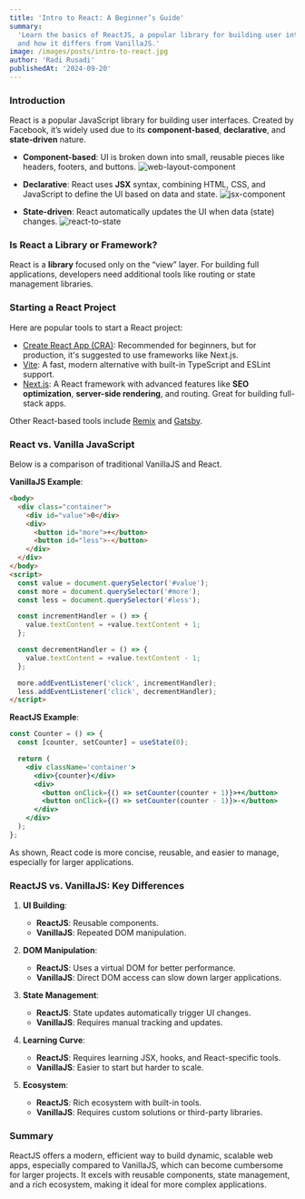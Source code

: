 ```yaml
---
title: 'Intro to React: A Beginner’s Guide'
summary:
  'Learn the basics of ReactJS, a popular library for building user interfaces,
  and how it differs from VanillaJS.'
image: /images/posts/intro-to-react.jpg
author: 'Radi Rusadi'
publishedAt: '2024-09-20'
---
```


### Introduction

React is a popular JavaScript library for building user interfaces. Created by
Facebook, it’s widely used due to its **component-based**, **declarative**, and
**state-driven** nature.

- **Component-based**: UI is broken down into small, reusable pieces like
  headers, footers, and buttons.
  ![web-layout-component](/images/posts/component-web-layout.png)

- **Declarative**: React uses **JSX** syntax, combining HTML, CSS, and
  JavaScript to define the UI based on data and state.
  ![jsx-component](/images/posts/jsx-component.png)

- **State-driven**: React automatically updates the UI when data (state)
  changes. ![react-to-state](/images/posts/state-react-to-ui.png)

### Is React a Library or Framework?

React is a **library** focused only on the “view” layer. For building full
applications, developers need additional tools like routing or state management
libraries.

### Starting a React Project

Here are popular tools to start a React project:

- [Create React App (CRA)](https://create-react-app.dev): Recommended for
  beginners, but for production, it's suggested to use frameworks like Next.js.
- [Vite](https://vitejs.dev): A fast, modern alternative with built-in
  TypeScript and ESLint support.
- [Next.js](https://nextjs.org): A React framework with advanced features like
  **SEO optimization**, **server-side rendering**, and routing. Great for
  building full-stack apps.

Other React-based tools include [Remix](https://remix.run/) and
[Gatsby](https://www.gatsbyjs.com/).

### React vs. Vanilla JavaScript

Below is a comparison of traditional VanillaJS and React.

**VanillaJS Example**:

```html
<body>
  <div class="container">
    <div id="value">0</div>
    <div>
      <button id="more">+</button>
      <button id="less">-</button>
    </div>
  </div>
</body>
<script>
  const value = document.querySelector('#value');
  const more = document.querySelector('#more');
  const less = document.querySelector('#less');

  const incrementHandler = () => {
    value.textContent = +value.textContent + 1;
  };

  const decrementHandler = () => {
    value.textContent = +value.textContent - 1;
  };

  more.addEventListener('click', incrementHandler);
  less.addEventListener('click', decrementHandler);
</script>
```

**ReactJS Example**:

```jsx
const Counter = () => {
  const [counter, setCounter] = useState(0);

  return (
    <div className='container'>
      <div>{counter}</div>
      <div>
        <button onClick={() => setCounter(counter + 1)}>+</button>
        <button onClick={() => setCounter(counter - 1)}>-</button>
      </div>
    </div>
  );
};
```

As shown, React code is more concise, reusable, and easier to manage, especially
for larger applications.

### ReactJS vs. VanillaJS: Key Differences

1. **UI Building**:

   - **ReactJS**: Reusable components.
   - **VanillaJS**: Repeated DOM manipulation.

2. **DOM Manipulation**:

   - **ReactJS**: Uses a virtual DOM for better performance.
   - **VanillaJS**: Direct DOM access can slow down larger applications.

3. **State Management**:

   - **ReactJS**: State updates automatically trigger UI changes.
   - **VanillaJS**: Requires manual tracking and updates.

4. **Learning Curve**:

   - **ReactJS**: Requires learning JSX, hooks, and React-specific tools.
   - **VanillaJS**: Easier to start but harder to scale.

5. **Ecosystem**:
   - **ReactJS**: Rich ecosystem with built-in tools.
   - **VanillaJS**: Requires custom solutions or third-party libraries.

### Summary

ReactJS offers a modern, efficient way to build dynamic, scalable web apps,
especially compared to VanillaJS, which can become cumbersome for larger
projects. It excels with reusable components, state management, and a rich
ecosystem, making it ideal for more complex applications.
